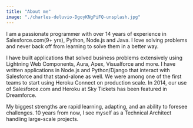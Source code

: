 ```yaml
---
title: "About me"
image: "./charles-deluvio-DgoyKNgPiFQ-unsplash.jpg"
---
```



I am a passionate programmer with over 14 years of experience in Salesforce.com(9+ yrs), Python, Node.js and Java. I love solving problems and never back off from learning to solve them in a better way.

I have built applications that solved business problems extensively using Lightning Web Components, Aura, Apex, Visualforce and more. I have written applications in Node.js and Python/Django that interact with Salesforce and that stand-alone as well. We were among one of the first teams to start using Heroku Connect on production scale. In 2014, our use of Salesforce.com and Heroku at Sky Tickets has been featured in Dreamforce.

My biggest strengths are rapid learning, adapting, and an ability to foresee challenges. 10 years from now, I see myself as a Technical Architect handling large-scale projects.
